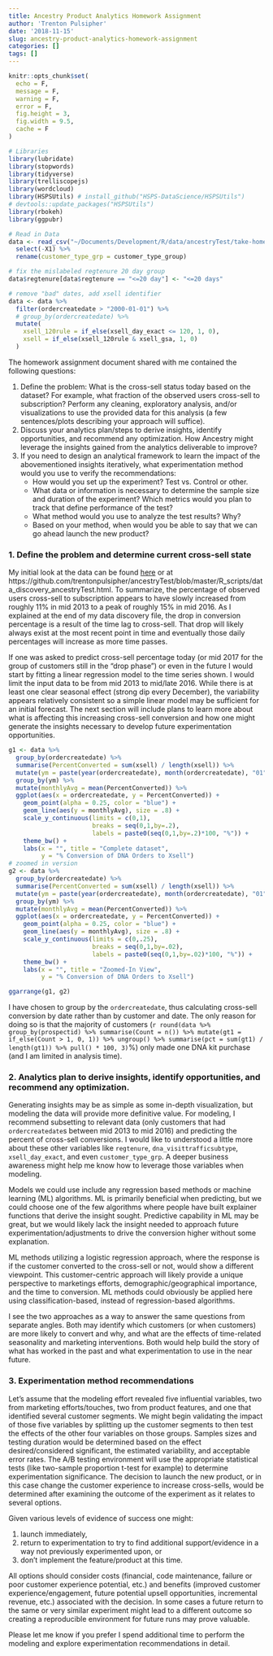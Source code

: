 ```yaml
---
title: Ancestry Product Analytics Homework Assignment
author: 'Trenton Pulsipher'
date: '2018-11-15'
slug: ancestry-product-analytics-homework-assignment
categories: []
tags: []
---
```


```r
knitr::opts_chunk$set(
  echo = F,
  message = F,
  warning = F,
  error = F,
  fig.height = 3,
  fig.width = 9.5,
  cache = F
)

# Libraries 
library(lubridate)
library(stopwords)
library(tidyverse)
library(trelliscopejs)
library(wordcloud)
library(HSPSUtils) # install_github("HSPS-DataScience/HSPSUtils")
# devtools::update_packages("HSPSUtils")
library(rbokeh)
library(ggpubr)
```


```r
# Read in Data
data <- read_csv("~/Documents/Development/R/data/ancestryTest/take-home_exercise_data.csv") %>%
  select(-X1) %>%
  rename(customer_type_grp = customer_type_group)

# fix the mislabeled regtenure 20 day group
data$regtenure[data$regtenure == "<=20 day"] <- "<=20 days"

# remove "bad" dates, add xsell identifier
data <- data %>%
  filter(ordercreatedate > "2000-01-01") %>%
  # group_by(ordercreatedate) %>%
  mutate(
    xsell_120rule = if_else(xsell_day_exact <= 120, 1, 0),
    xsell = if_else(xsell_120rule & xsell_gsa, 1, 0)
  )

```


The homework assignment document shared with me contained the following questions:

1. Define the problem: What is the cross-sell status today based on the dataset? For
example, what fraction of the observed users cross-sell to subscription? Perform any
cleaning, exploratory analysis, and/or visualizations to use the provided data for this
analysis (a few sentences/plots describing your approach will suffice).
2. Discuss your analytics plan/steps to derive insights, identify opportunities, and
recommend any optimization. How Ancestry might leverage the insights gained from the
analytics deliverable to improve?
3. If you need to design an analytical framework to learn the impact of the abovementioned
insights iteratively, what experimentation method would you use to verify the
recommendations:
    * How would you set up the experiment? Test vs. Control or other.
    * What data or information is necessary to determine the sample size and duration
of the experiment? Which metrics would you plan to track that define
performance of the test?
    * What method would you use to analyze the test results? Why?
    * Based on your method, when would you be able to say that we can go ahead
launch the new product?

### 1. Define the problem and determine current cross-sell state

My initial look at the data can be found [here](https://trentonpulsipher.netlify.com/post/data-discovery-ancestry-product-analytics-homework-assignment/) or at https://github.com/trentonpulsipher/ancestryTest/blob/master/R_scripts/data_discovery_ancestryTest.html. To summarize, the percentage of observed users cross-sell to subscription appears to have slowly increased from roughly 11% in mid 2013 to a peak of roughly 15% in mid 2016. As I explained at the end of my data discovery file, the drop in conversion percentage is a result of the time lag to cross-sell. That drop will likely always exist at the most recent point in time and eventually those daily percentages will increase as more time passes. 

If one was asked to predict cross-sell percentage today (or mid 2017 for the group of customers still in the "drop phase") or even in the future I would start by fitting a linear regression model to the time series shown. I would limit the input data to be from mid 2013 to mid/late 2016. While there is at least one clear seasonal effect (strong dip every December), the variability appears relatively consistent so a simple linear model may be sufficient for an initial forecast. The next section will include plans to learn more about what is affecting this increasing cross-sell conversion and how one might generate the insights necessary to develop future experimentation opportunities.

```r
g1 <- data %>%
  group_by(ordercreatedate) %>%
  summarise(PercentConverted = sum(xsell) / length(xsell)) %>%
  mutate(ym = paste(year(ordercreatedate), month(ordercreatedate), "01", sep = "-")) %>%
  group_by(ym) %>%
  mutate(monthlyAvg = mean(PercentConverted)) %>%
  ggplot(aes(x = ordercreatedate, y = PercentConverted)) +
    geom_point(alpha = 0.25, color = "blue") +
    geom_line(aes(y = monthlyAvg), size = .8) +
    scale_y_continuous(limits = c(0,1), 
                       breaks = seq(0,1,by=.2), 
                       labels = paste0(seq(0,1,by=.2)*100, "%")) +
    theme_bw() +
    labs(x = "", title = "Complete dataset",
         y = "% Conversion of DNA Orders to Xsell")
# zoomed in version
g2 <- data %>%
  group_by(ordercreatedate) %>%
  summarise(PercentConverted = sum(xsell) / length(xsell)) %>%
  mutate(ym = paste(year(ordercreatedate), month(ordercreatedate), "01", sep = "-")) %>%
  group_by(ym) %>%
  mutate(monthlyAvg = mean(PercentConverted)) %>%
  ggplot(aes(x = ordercreatedate, y = PercentConverted)) +
    geom_point(alpha = 0.25, color = "blue") +
    geom_line(aes(y = monthlyAvg), size = .8) +
    scale_y_continuous(limits = c(0,.25), 
                       breaks = seq(0,1,by=.02), 
                       labels = paste0(seq(0,1,by=.02)*100, "%")) +
    theme_bw() +
    labs(x = "", title = "Zoomed-In View",
         y = "% Conversion of DNA Orders to Xsell")

ggarrange(g1, g2)
```

I have chosen to group by the `ordercreatedate`, thus calculating cross-sell conversion by date rather than by customer and date. The only reason for doing so is that the majority of customers (`r round(data %>% group_by(prospectid) %>% summarise(Count = n()) %>% mutate(gt1 = if_else(Count > 1, 0, 1)) %>% ungroup() %>% summarise(pct = sum(gt1) / length(gt1)) %>% pull() * 100, 3)`%) only made one DNA kit purchase (and I am limited in analysis time).


### 2. Analytics plan to derive insights, identify opportunities, and recommend any optimization. 

Generating insights may be as simple as some in-depth visualization, but modeling the data will provide more definitive value. For modeling, I recommend subsetting to relevant data (only customers that had `ordercreatedate`s between mid 2013 to mid 2016) and predicting the percent of cross-sell conversions. I would like to understood a little more about these other variables like `regtenure`, `dna_visittrafficsubtype`, `xsell_day_exact`, and even `customer_type_grp`. A deeper business awareness might help me know how to leverage those variables when modeling.

Models we could use include any regression based methods or machine learning (ML) algorithms. ML is primarily beneficial when predicting, but we could choose one of the few algorithms where people have built explainer functions that derive the insight sought. Predictive capability in ML may be great, but we would likely lack the insight needed to approach future experimentation/adjustments to drive the conversion higher without some explanation.

ML methods utilizing a logistic regression approach, where the response is if the customer converted to the cross-sell or not, would show a different viewpoint. This customer-centric approach will likely provide a unique perspective to marketings efforts, demographic/geographical importance, and the time to conversion. ML methods could obviously be applied here using classification-based, instead of regression-based algorithms.

I see the two approaches as a way to answer the same questions from separate angles. Both may identify which customers (or when customers) are more likely to convert and why, and what are the effects of time-related seasonality and marketing interventions. Both would help build the story of what has worked in the past and what experimentation to use in the near future.


### 3. Experimentation method recommendations

Let's assume that the modeling effort revealed five influential variables, two from marketing efforts/touches, two from product features, and one that identified several customer segments. We might begin validating the impact of those five variables by splitting up the customer segments to then test the effects of the other four variables on those groups. Samples sizes and testing duration would be determined based on the effect desired/considered significant, the estimated variability, and acceptable error rates. The A/B testing environment will use the appropriate statistical tests (like two-sample proportion t-test for example) to determine experimentation significance. The decision to launch the new product, or in this case change the customer experience to increase cross-sells, would be determined after examining the outcome of the experiment as it relates to several options. 

Given various levels of evidence of success one might:

1. launch immediately, 
2. return to experimentation to try to find additional support/evidence in a way not previously experimented upon, or 
3. don't implement the feature/product at this time. 

All options should consider costs (financial, code maintenance, failure or poor customer experience potential, etc.) and benefits (improved customer experience/engagement, future potential upsell opportunities, incremental revenue, etc.) associated with the decision. In some cases a future return to the same or very similar experiment might lead to a different outcome so creating a reproducible environment for future runs may prove valuable.


Please let me know if you prefer I spend additional time to perform the modeling and explore experimentation recommendations in detail.
